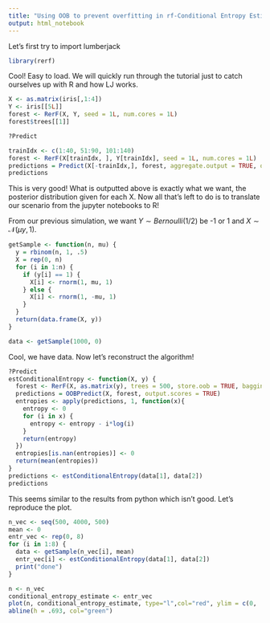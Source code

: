 ```yaml
---
title: "Using OOB to prevent overfitting in rf-Conditional Entropy Estimate"
output: html_notebook
---
```

Let's first try to import lumberjack

```r
library(rerf)
```
Cool! Easy to load. We will quickly run through the tutorial just to catch ourselves up with R and how LJ works.
```r
X <- as.matrix(iris[,1:4])
Y <- iris[[5L]]
forest <- RerF(X, Y, seed = 1L, num.cores = 1L)
forest$trees[[1]]
```
```r
?Predict
```

```r
trainIdx <- c(1:40, 51:90, 101:140)
forest <- RerF(X[trainIdx, ], Y[trainIdx], seed = 1L, num.cores = 1L)
predictions = Predict(X[-trainIdx,], forest, aggregate.output = TRUE, output.scores = TRUE)
predictions
```
This is very good! What is outputted above is exactly what we want, the posterior distribution given for each X. Now all that's left to do is to translate our scenario from the jupyter notebooks to R!

From our previous simulation, we want $Y \sim Bernoulli(1/2)$ be -1 or 1 and $X \sim \mathcal N(\mu y, 1)$.

```r
getSample <- function(n, mu) {
  y = rbinom(n, 1, .5)
  X = rep(0, n)
  for (i in 1:n) {
    if (y[i] == 1) {
      X[i] <- rnorm(1, mu, 1)
    } else {
      X[i] <- rnorm(1, -mu, 1)
    }
  }
  return(data.frame(X, y))
}

data <- getSample(1000, 0)
```

Cool, we have data. Now let's reconstruct the algorithm!

```r
?Predict
estConditionalEntropy <- function(X, y) {
  forest <- RerF(X, as.matrix(y), trees = 500, store.oob = TRUE, bagging = .368, replacement = FALSE)
  predictions = OOBPredict(X, forest, output.scores = TRUE)
  entropies <- apply(predictions, 1, function(x){
    entropy <- 0
    for (i in x) {
      entropy <- entropy - i*log(i)
    }
    return(entropy)
  })
  entropies[is.nan(entropies)] <- 0
  return(mean(entropies))
}
predictions <- estConditionalEntropy(data[1], data[2])
predictions
```
This seems similar to the results from python which isn't good. Let's reproduce the plot.

```r
n_vec <- seq(500, 4000, 500)
mean <- 0
entr_vec <- rep(0, 8)
for (i in 1:8) {
  data <- getSample(n_vec[i], mean)
  entr_vec[i] <- estConditionalEntropy(data[1], data[2])
  print("done")
}

```
```r
n <- n_vec
conditional_entropy_estimate <- entr_vec
plot(n, conditional_entropy_estimate, type="l",col="red", ylim = c(0, .8), ylab = "H(Y|X) estimate", main = "Conditional Entropy Estimate using OOB Samples")
abline(h = .693, col="green")
```

